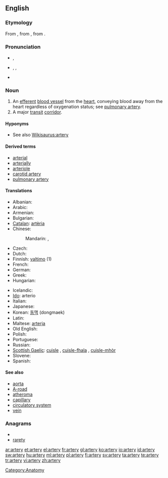 ==English==
{{wikipedia}}

===Etymology===
From {{etyl|fro}} {{term|artaire|lang=fro}}, from {{etyl|la|en}} {{term|arteria|artēria|windpipe, artery|lang=la}}, from {{etyl|grc|en}} {{term|ἀρτηρία||tr=artēria|lang=grc|sc=polytonic}}.

===Pronunciation===
* {{a|RP}} {{IPA|/ˈɑː.tə.ɹɪ/}}, {{SAMPA|/A:t@ri/}}
* {{a|US}} {{enPR|ärʹtəɻɪ}}, {{IPA|/ˈɑɹ.təɻɪ/}}, {{SAMPA|/Art@ri/}}
* {{audio|en-us-artery.ogg|Audio (US)}}

===Noun===
{{en-noun|arteries}}

# An [[efferent]] [[blood vessel]] from the [[heart]], conveying blood away from the heart regardless of oxygenation status; see [[pulmonary artery]].
# A major [[transit]] [[corridor]].

====Hyponyms====
* See also [[Wikisaurus:artery]]

====Derived terms====
* [[arterial]]
* [[arterially]]
* [[arteriole]]
* [[carotid artery]]
* [[pulmonary artery]]

====Translations====
{{trans-top|efferent blood vessel from the heart}}
* Albanian: {{t+|sq|arterie|xs=Albanian}}
* Arabic: {{t|ar|شريان|m|tr=shiryaan}}
* Armenian: {{t-|hy|զարկերակ|tr=zarkerak}}
* Bulgarian: {{t|bg|артерия}}
* [[Catalan]]: [[artèria]] {{f}}
* Chinese:
*: Mandarin: {{t-|cmn|動脈|sc=Hani}},  {{t-|cmn|动脉|tr=dòngmài|sc=Hani}}
* Czech: {{t-|cs|tepna|f}}
* Dutch: {{t+|nl|slagader|m}}
* Finnish: [[valtimo]] (1)
* French: {{t+|fr|artère|f}}
* German: {{t+|de|Arterie|f}}
* Greek: {{t+|el|αρτηρία|f|tr=artiría}}
* Hungarian: {{t|hu|artéria}}
{{trans-mid}}
* Icelandic: {{t|is|slagæð|f}}
* [[Ido]]: arterio
* Italian: {{t+|it|arteria|f}}
* Japanese: {{t+|ja|動脈|tr=どうみゃく, dōmyaku}}
* Korean: [[동맥]] (dongmaek)
* Latin: {{t-|la|arteria|f|alt=artēria}}
* Maltese: [[arterja]]
* Old English: {{t-|ang|ǽdre|f|xs=Old English}}
* Polish: {{t+|pl|tętnica|f}}
* Portuguese: {{t+|pt|artéria|f}}
* Russian: {{t+|ru|артерия|f|tr=artérija}}
* [[Scottish Gaelic]]: [[cuisle]] {{f}}, [[cuisle-fhala]] {{f}}, [[cuisle-mhòr]] {{f}}
* Slovene: {{t+|sl|arterija|f}}
* Spanish: {{t+|es|arteria|f}}
{{trans-bottom}}

====See also====
* [[aorta]]
* [[A-road]]
* [[atheroma]]
* [[capillary]]
* [[circulatory system]]
* [[vein]]

===Anagrams===
* {{alphagram|aerrty}}
* [[rarety#English|rarety]]


[[Category:Anatomy]]

[[ar:artery]]
[[et:artery]]
[[el:artery]]
[[fr:artery]]
[[gl:artery]]
[[ko:artery]]
[[io:artery]]
[[id:artery]]
[[sw:artery]]
[[hu:artery]]
[[ml:artery]]
[[pl:artery]]
[[fi:artery]]
[[sv:artery]]
[[ta:artery]]
[[te:artery]]
[[tr:artery]]
[[vi:artery]]
[[zh:artery]]